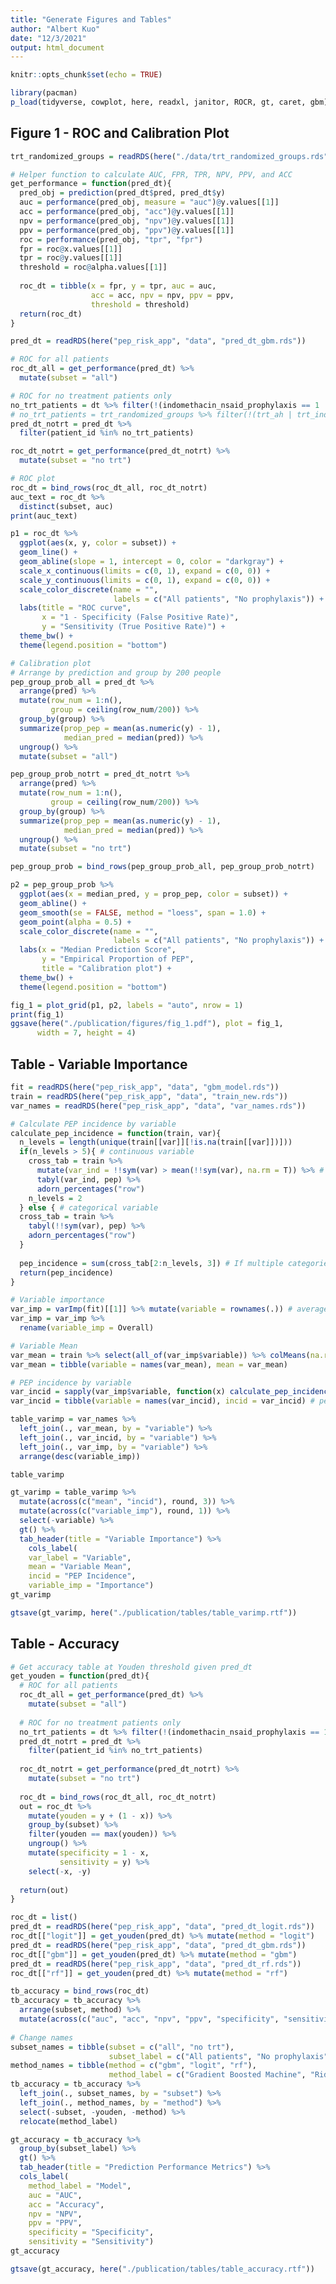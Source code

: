 ```yaml
---
title: "Generate Figures and Tables"
author: "Albert Kuo"
date: "12/3/2021"
output: html_document
---
```


```r
knitr::opts_chunk$set(echo = TRUE)
```

```r
library(pacman)
p_load(tidyverse, cowplot, here, readxl, janitor, ROCR, gt, caret, gbm)
```

## Figure 1 - ROC and Calibration Plot

```r
trt_randomized_groups = readRDS(here("./data/trt_randomized_groups.rds"))
```

```r
# Helper function to calculate AUC, FPR, TPR, NPV, PPV, and ACC
get_performance = function(pred_dt){
  pred_obj = prediction(pred_dt$pred, pred_dt$y)
  auc = performance(pred_obj, measure = "auc")@y.values[[1]]
  acc = performance(pred_obj, "acc")@y.values[[1]]
  npv = performance(pred_obj, "npv")@y.values[[1]]
  ppv = performance(pred_obj, "ppv")@y.values[[1]]
  roc = performance(pred_obj, "tpr", "fpr")
  fpr = roc@x.values[[1]]
  tpr = roc@y.values[[1]]
  threshold = roc@alpha.values[[1]]
  
  roc_dt = tibble(x = fpr, y = tpr, auc = auc,
                  acc = acc, npv = npv, ppv = ppv,
                  threshold = threshold)
  return(roc_dt)
}
```

```r
pred_dt = readRDS(here("pep_risk_app", "data", "pred_dt_gbm.rds"))
```

```r
# ROC for all patients
roc_dt_all = get_performance(pred_dt) %>%
  mutate(subset = "all")

# ROC for no treatment patients only
no_trt_patients = dt %>% filter(!(indomethacin_nsaid_prophylaxis == 1 | aggressive_hydration == 1 | pancreatic_duct_stent_placement == 1)) %>% pull(patient_id)
# no_trt_patients = trt_randomized_groups %>% filter(!(trt_ah | trt_indo | trt_ah_indo | trt_pd)) %>% pull(patient_id)
pred_dt_notrt = pred_dt %>%
  filter(patient_id %in% no_trt_patients)

roc_dt_notrt = get_performance(pred_dt_notrt) %>%
  mutate(subset = "no trt")
```


```r
# ROC plot
roc_dt = bind_rows(roc_dt_all, roc_dt_notrt)
auc_text = roc_dt %>%
  distinct(subset, auc)
print(auc_text)

p1 = roc_dt %>%
  ggplot(aes(x, y, color = subset)) + 
  geom_line() +
  geom_abline(slope = 1, intercept = 0, color = "darkgray") +
  scale_x_continuous(limits = c(0, 1), expand = c(0, 0)) +
  scale_y_continuous(limits = c(0, 1), expand = c(0, 0)) +
  scale_color_discrete(name = "",
                       labels = c("All patients", "No prophylaxis")) +
  labs(title = "ROC curve",
       x = "1 - Specificity (False Positive Rate)",
       y = "Sensitivity (True Positive Rate)") +
  theme_bw() +
  theme(legend.position = "bottom")
```

```r
# Calibration plot
# Arrange by prediction and group by 200 people
pep_group_prob_all = pred_dt %>%
  arrange(pred) %>%
  mutate(row_num = 1:n(),
         group = ceiling(row_num/200)) %>%
  group_by(group) %>%
  summarize(prop_pep = mean(as.numeric(y) - 1),
            median_pred = median(pred)) %>%
  ungroup() %>%
  mutate(subset = "all")

pep_group_prob_notrt = pred_dt_notrt %>%
  arrange(pred) %>%
  mutate(row_num = 1:n(),
         group = ceiling(row_num/200)) %>%
  group_by(group) %>%
  summarize(prop_pep = mean(as.numeric(y) - 1),
            median_pred = median(pred)) %>%
  ungroup() %>%
  mutate(subset = "no trt")

pep_group_prob = bind_rows(pep_group_prob_all, pep_group_prob_notrt)

p2 = pep_group_prob %>%
  ggplot(aes(x = median_pred, y = prop_pep, color = subset)) +
  geom_abline() +
  geom_smooth(se = FALSE, method = "loess", span = 1.0) +
  geom_point(alpha = 0.5) +
  scale_color_discrete(name = "",
                       labels = c("All patients", "No prophylaxis")) +
  labs(x = "Median Prediction Score",
       y = "Empirical Proportion of PEP",
       title = "Calibration plot") +
  theme_bw() +
  theme(legend.position = "bottom")
```

```r
fig_1 = plot_grid(p1, p2, labels = "auto", nrow = 1)
print(fig_1)
ggsave(here("./publication/figures/fig_1.pdf"), plot = fig_1,
      width = 7, height = 4)
```


## Table - Variable Importance

```r
fit = readRDS(here("pep_risk_app", "data", "gbm_model.rds"))
train = readRDS(here("pep_risk_app", "data", "train_new.rds"))
var_names = readRDS(here("pep_risk_app", "data", "var_names.rds"))
```

```r
# Calculate PEP incidence by variable
calculate_pep_incidence = function(train, var){
  n_levels = length(unique(train[[var]][!is.na(train[[var]])]))
  if(n_levels > 5){ # continuous variable
    cross_tab = train %>%
      mutate(var_ind = !!sym(var) > mean(!!sym(var), na.rm = T)) %>% # create binary variable
      tabyl(var_ind, pep) %>%
      adorn_percentages("row")
    n_levels = 2
  } else { # categorical variable
  cross_tab = train %>% 
    tabyl(!!sym(var), pep) %>%
    adorn_percentages("row")
  }
  
  pep_incidence = sum(cross_tab[2:n_levels, 3]) # If multiple categories, return sum of pep_incidence for variable >= 1
  return(pep_incidence)
}
```

```r
# Variable importance
var_imp = varImp(fit)[[1]] %>% mutate(variable = rownames(.)) # average decrease in logloss by variable in gbm
var_imp = var_imp %>%
  rename(variable_imp = Overall)

# Variable Mean
var_mean = train %>% select(all_of(var_imp$variable)) %>% colMeans(na.rm = T)
var_mean = tibble(variable = names(var_mean), mean = var_mean) 

# PEP incidence by variable
var_incid = sapply(var_imp$variable, function(x) calculate_pep_incidence(train, x))
var_incid = tibble(variable = names(var_incid), incid = var_incid) # pep incidence for categorical variables

table_varimp = var_names %>%
  left_join(., var_mean, by = "variable") %>%
  left_join(., var_incid, by = "variable") %>%
  left_join(., var_imp, by = "variable") %>%
  arrange(desc(variable_imp))

table_varimp
```


```r
gt_varimp = table_varimp %>% 
  mutate(across(c("mean", "incid"), round, 3)) %>%
  mutate(across(c("variable_imp"), round, 1)) %>%
  select(-variable) %>%
  gt() %>%
  tab_header(title = "Variable Importance") %>%
    cols_label(
    var_label = "Variable",
    mean = "Variable Mean",
    incid = "PEP Incidence",
    variable_imp = "Importance")
gt_varimp
```

```r
gtsave(gt_varimp, here("./publication/tables/table_varimp.rtf"))
```


## Table - Accuracy

```r
# Get accuracy table at Youden threshold given pred_dt
get_youden = function(pred_dt){
  # ROC for all patients
  roc_dt_all = get_performance(pred_dt) %>%
    mutate(subset = "all")
  
  # ROC for no treatment patients only
  no_trt_patients = dt %>% filter(!(indomethacin_nsaid_prophylaxis == 1 | aggressive_hydration == 1 | pancreatic_duct_stent_placement == 1)) %>% pull(patient_id)
  pred_dt_notrt = pred_dt %>%
    filter(patient_id %in% no_trt_patients)
  
  roc_dt_notrt = get_performance(pred_dt_notrt) %>%
    mutate(subset = "no trt")
  
  roc_dt = bind_rows(roc_dt_all, roc_dt_notrt)
  out = roc_dt %>%
    mutate(youden = y + (1 - x)) %>%
    group_by(subset) %>%
    filter(youden == max(youden)) %>%
    ungroup() %>%
    mutate(specificity = 1 - x,
           sensitivity = y) %>%
    select(-x, -y)
  
  return(out)
}
```

```r
roc_dt = list()
pred_dt = readRDS(here("pep_risk_app", "data", "pred_dt_logit.rds"))
roc_dt[["logit"]] = get_youden(pred_dt) %>% mutate(method = "logit")
pred_dt = readRDS(here("pep_risk_app", "data", "pred_dt_gbm.rds"))
roc_dt[["gbm"]] = get_youden(pred_dt) %>% mutate(method = "gbm")
pred_dt = readRDS(here("pep_risk_app", "data", "pred_dt_rf.rds"))
roc_dt[["rf"]] = get_youden(pred_dt) %>% mutate(method = "rf")
```

```r
tb_accuracy = bind_rows(roc_dt)
tb_accuracy = tb_accuracy %>%
  arrange(subset, method) %>%
  mutate(across(c("auc", "acc", "npv", "ppv", "specificity", "sensitivity"), round, 2)) 
  
# Change names
subset_names = tibble(subset = c("all", "no trt"),
                      subset_label = c("All patients", "No prophylaxis"))
method_names = tibble(method = c("gbm", "logit", "rf"),
                      method_label = c("Gradient Boosted Machine", "Ridge Regression", "Random Forest"))
tb_accuracy = tb_accuracy %>%
  left_join(., subset_names, by = "subset") %>%
  left_join(., method_names, by = "method") %>%
  select(-subset, -youden, -method) %>%
  relocate(method_label)

gt_accuracy = tb_accuracy %>%
  group_by(subset_label) %>%
  gt() %>%
  tab_header(title = "Prediction Performance Metrics") %>%
  cols_label(
    method_label = "Model",
    auc = "AUC",
    acc = "Accuracy",
    npv = "NPV",
    ppv = "PPV",
    specificity = "Specificity",
    sensitivity = "Sensitivity")
gt_accuracy
```


```r
gtsave(gt_accuracy, here("./publication/tables/table_accuracy.rtf"))
```

